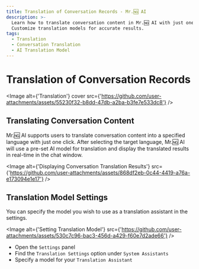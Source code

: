 ```yaml
---
title: Translation of Conversation Records - Mr.🆖 AI
description: >-
  Learn how to translate conversation content in Mr.🆖 AI with just one click.
  Customize translation models for accurate results.
tags:
  - Translation
  - Conversation Translation
  - AI Translation Model
---
```


# Translation of Conversation Records

<Image alt={'Translation'} cover src={'https://github.com/user-attachments/assets/55230f32-b8dd-47db-a2ba-b3fe7e533dc8'} />

## Translating Conversation Content

Mr.🆖 AI supports users to translate conversation content into a specified language with just one click. After selecting the target language, Mr.🆖 AI will use a pre-set AI model for translation and display the translated results in real-time in the chat window.

<Image alt={'Displaying Conversation Translation Results'} src={'https://github.com/user-attachments/assets/868df2eb-0c44-4419-a76a-e173094e1e17'} />

## Translation Model Settings

You can specify the model you wish to use as a translation assistant in the settings.

<Image alt={'Setting Translation Model'} src={'https://github.com/user-attachments/assets/530c7c96-bac3-456d-a429-f60e7d2ade66'} />

- Open the `Settings` panel
- Find the `Translation Settings` option under `System Assistants`
- Specify a model for your `Translation Assistant`
